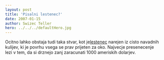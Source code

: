 ```yaml
---
layout: post
title: 'Pisalni lestenec?'
date: 2007-01-15
author: Swizec Teller
hero: ../../../defaultHero.jpg
---
```

Ocitno lahko obstaja tudi taka stvar, kot je[lestenec](http://inhabitat.com/2007/01/10/bic-ballpoint-pen-chandelier/) narejen iz cisto navadnih kulijev, ki je povrhu vsega se prav prijeten za oko. Najvecje presenecenje lezi v tem, da si drznejo zanj zaracunati 1000 ameriskih dolarjev.